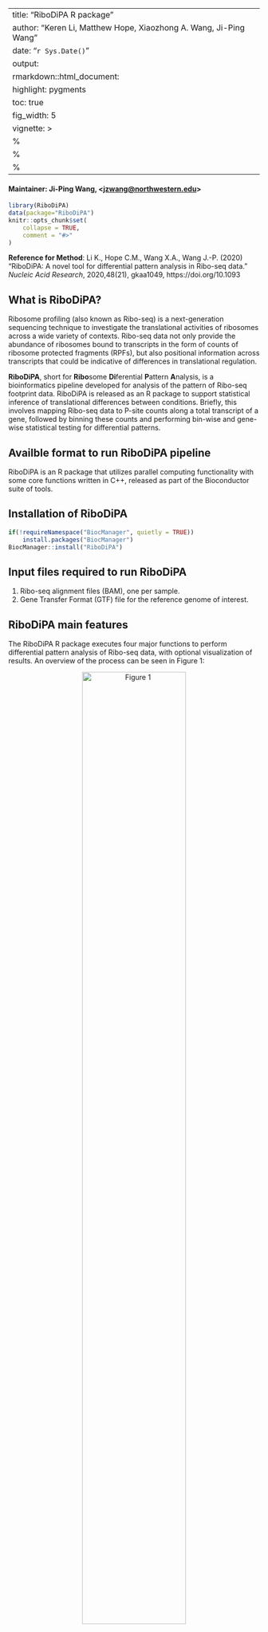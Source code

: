 
---
title: "RiboDiPA R package"
author: "Keren Li, Matthew Hope, Xiaozhong A. Wang, Ji-Ping Wang"
date: "`r Sys.Date()`"
output: 
    rmarkdown::html_document:
        highlight: pygments
        toc: true
        fig_width: 5
vignette: >
    %\VignetteIndexEntry{RiboDiPA}
    %\VignetteEngine{knitr::rmarkdown}
    %\VignetteEncoding{UTF-8}
---

#### Maintainer: Ji-Ping Wang, <<jzwang@northwestern.edu>>


```r
library(RiboDiPA)
data(package="RiboDiPA")
knitr::opts_chunk$set(
    collapse = TRUE,
    comment = "#>"
)
```

**Reference for Method**:
Li K., Hope C.M., Wang X.A., Wang J.-P. (2020) "RiboDiPA: A novel tool for
differential pattern analysis in Ribo-seq data." *Nucleic Acid Research*,
2020,48(21), gkaa1049, https://doi.org/10.1093


\doublespacing

## What is RiboDiPA?

Ribosome profiling (also known as Ribo-seq) is a next-generation sequencing 
technique to investigate the translational activities of ribosomes across a 
wide variety of contexts.  Ribo-seq data not only provide the abundance of 
ribosomes bound to transcripts in the form of counts of ribosome protected 
fragments (RPFs), but also positional information across transcripts that 
could be indicative of differences in translational regulation.

**RiboDiPA**, short for **Ribo**some **Di**ferential **P**attern **A**nalysis,
is a bioinformatics pipeline developed for analysis of the pattern of Ribo-seq
footprint data. RiboDiPA is released as an R package to support statistical 
inference of translational differences between conditions. Briefly, this 
involves mapping Ribo-seq data to P-site counts along a total transcript of 
a gene, followed by binning these counts and performing bin-wise and gene-wise
statistical testing for differential patterns.

## Availble format to run RiboDiPA pipeline

RiboDiPA is an R package that utilizes parallel computing functionality with 
some core functions written in C++, released as part of the Bioconductor 
suite of tools.

## Installation of RiboDiPA
```r
if(!requireNamespace("BiocManager", quietly = TRUE))
    install.packages("BiocManager")
BiocManager::install("RiboDiPA")
```


## Input files required to run RiboDiPA 

1) Ribo-seq alignment files (BAM), one per sample.
2) Gene Transfer Format (GTF) file for the reference genome of interest.

## RiboDiPA main features

The RiboDiPA R package executes four major functions to perform differential 
pattern analysis of Ribo-seq data, with optional visualization of results. 
An overview of the process can be seen in Figure 1: 

<center>

![Figure 1](Figure1.png){width=70%} 

</center>

\newline\newline

a) **GTF file parsing and exon merging**: For a given gene, all exons 
annotated in the GTF file are merged into a total transcript. This provides
a global picture of changes across conditions for a gene, as the total 
transcript will capture changes in ribosome occupancy even when transcript
isoform usage might change across conditions.

b) **BAM file processing and P-site mapping**: The Ribo-seq alignment 
files (.bam) are processed to calculate the P-site position for each RPF, 
with adaptable rules that users’ can specify to call P-sites from the data. 
The mapped P-site frequency at each nucleotide position along the total 
transcript is compiled for each gene of each sample.

c) **Data binning**: To overcome the inherent sparseness of Ribo-seq data,
P-site positions are merged into bins using one of three methods: 1) an 
adaptive bin-width method that varies by gene, based on the Freedman-Diaconis
rule 2) a fixed bin width method (as small as a single codon) that the user 
may specify, or 3) binning  by exon, using boundaries specified in the GTF 
file. 

d) **Differential pattern analysis**: Pattern analysis of genes is performed
on binned data for a given gene, comparing bin by bin across conditions to
identify regions with statistically significant differences. The results of
this testing are output as $p$-values and $q$-values for each gene. 
Additionally, a supplementary statistic, the $T$-value, is also produced to 
identify genes with a larger changes across conditions among significant 
genes, and is calculated based on a singular value decomposition procedure. 
$T$-value is intended to account for both the magnitude and number of 
differential bins, thus providing a way to prioritize subsets of significant 
genes for further investigation.

Optionally: **Visualization of Ribo-seq footprints**: RiboDiPA also provides 
functionality for the visualization of mapped P-site frequency data for a 
given gene, as well as the binned data directly used for testing, with 
significantly different bins marked.

## The RiboDiPA pipeline

The following vignette is intended to provide a walkthrough for running 
the RiboDiPA R package, pointing out both the main workflow and optional
functionality for users. It presumes that you have successfully installed
RiboDiPA package from Bioconductor.

The data provided for the purposes of the vignette are adapted from Kasari
et al, and represent a high-quality dataset collected in yeast. These data 
compare wild type cells to cells depleted for New1, which was shown by the
authors to be a regulator involved in translation termination. As is often 
the case for data included in vignettes, the provided files are subsets of 
the full data set, and are intended to illustrate the functionality of 
RiboDiPA. We note that a typical full-scale analysis of real data for most
users will be computing intensive. The computing time depends upon the 
number of samples, the sequencing depth of the samples, and the complexity 
of the organism, in terms of number of genes and exons. For example, the total
computing time of the wild type versus New1 comparison (4 samples) on a 
20-core node is about 10 minutes. RiboDiPA utilizes the parallel computing 
functionality of R and automatically detects the number of cores available 
to run jobs in parallel and improve performance. While a personal computer 
is more than sufficient for the illustration purposes of this vignette, for
optimal performance with real data, we recommend that users run RiboDiPA on
a server or computing cluster.

### 0. Ribo-DiPA Wrapper Function

For users' convenience, we have provided a wrapper function to permit 
execution of the Ribo-DiPA pipeline, which minimally requires a GTF file 
and BAM files, separated by experiment and replicate.
```r
## Download sample files from GitHub
sample_names <- c("WT1.bam", "WT2.bam", "MUT1.bam", "MUT2.bam", "eg.gtf")
url <- "https://github.com/jipingw/RiboDiPA-data/raw/master/"
dest <- paste0(getwd(), "/")
for (sample_file in sample_names){
    download.file(paste0(url, sample_file), paste0(dest, sample_file))
}
```

```r
## Get BAM files from the RiboDiPA package
bam_file_list <- paste0(dest, c("WT1.bam", "WT2.bam", "MUT1.bam", "MUT2.bam"))
names.sample <- sub("(.*\\/)([^.]+)(\\.[[:alnum:]]+$)", "\\2", 
    bam_file_list)
```
This will produce a list of four BAM files: WT1.bam, WT2.bam, MUT1.bam, 
and MUT2.bam, which represent two biological replicates each of wild type 
cells and New1 mutant cells, respectively. These BAM files were subset on 
the interval chrIV:553,166-581,762 using samtools, which is a roughly 30kb
region that contains 16 genes. Alternatively, users can declare the names 
of their BAM files directly in a vector.
```r
## Get the GTF file used for alignment
gtf_file <- paste0(dest, "eg.gtf")
```
We recommend that users utilize the identical GTF file used to produce the 
experimental alignments. For example, a GTF file sourced from Ensembl will
not work with BAM files aligned with a GTF file sourced from UCSC. The GTF 
file, "eg.gtf", provided in the package is adapted from Ensembl, Saccharomyces
cerevisiae release R64-1-1, and only contains features on chromosome IV.
Users may also declare their GTF file directly.
```r
## Make the class label for the experiment
classlabel <- data.frame(
    condition = c("mutant", "mutant", "wildtype", "wildtype"),
    comparison = c(2, 2, 1, 1)
)
rownames(classlabel) <- names.sample
```
The class label determines the comparison performed by RiboDiPA, and minimally 
requires a column named `comparison` which labels the reference condition 
"1" and the treatment condition "2", with the option of including conditions 
that should not be compared labeled with "0". In this case "wildtype" 
represents the reference condition, and "mutant" represents the treatment.
```r
## Run the RiboDiPA pipeline with default parameters
result.pst <- RiboDiPA(bam_file_list, gtf_file, classlabel, cores = 2)
```
The `RiboDiPA()` function is a wrapper function that calls all other necessary
functions in the package. The default approaches for this wrapper are to do
automatic generation of P-site offsets and adaptive binning of the mapped
P-sites, although all parameters available in the other functions of the 
package are available to be modified in the wrapper. The argument `cores` 
specifies the number of CPU cores to be used in the calculation. The user 
should replace it by the maximum number of available cores for maximum 
computing efficiency (or leave it unspeficied, in which case,  the number of 
cores is set to the value of `detectCores(logical = FALSE)`).

```r
## View the table of output from RiboDiPA
head(result.pst$gene[order(result.pst$gene$qvalue), ])
```
The `RiboDiPA()` function outputs a list of genes with their $T$-value, 
$p$-value, and adjusted $p$-values indicated, stored in the value `gene`, 
along with other intermediate data objects used in the calculation. In most
cases, we expect that users will sort by the adjusted $p$-value in order to
see the most significant genes genome-wide, which we show above. Genes 
YDR049-YDR065 are located within the interval selected for this vignette, 
and we can clearly see highly significant gene hits with TPI1 and RPS13 
(YDR050C and YDR064W, respectively), with $q$-values of 
`r formatC(result.pst$gene["YDR050C", "qvalue"], format = "e", digits = 2)`
and 
`r formatC(result.pst$gene["YDR064W", "qvalue"], format = "e", digits = 2)`.

This completes the bare minimum requirements for finding genes with 
significant differential patterns, and subsequent sections will walk 
through the corresponding functions in more detail.

### 1. P-site mapping
A P-site is the exact position on mRNA that has been translated by the 
ribosome, where the growing nascent chain of the polypeptide (covalently
attached to tRNA) is located. In practice, RPFs that have been aligned to
the genome have different lengths, therefore a procedure is required to 
map a given RPF to a P-site position to get a clear picture of ribosome 
translational activity. The `psiteMapping()` function will take the input
data, and use user-specified rules to map RPFs to P-sites, or generate 
those rules automatically using the procedure described in Lauria et al
(2018). Additionally, if there are multiple transcript isoforms in a 
sample that utilize the same exon in the genome, in can be difficult (or 
impossible) to assign a given RPF to a particular transcript in a Ribo-seq
experiment. RiboDiPA circumvents this problem by combining all exons into
a "total transcript" and performs testing at the gene level. Therefore, 
in addition to the P-site offset generation and mapping, the `psiteMapping()`
function also generates total transcript coordinates for each exon.
```r
## Perform individual P-site mapping procedure
data.psite <- psiteMapping(bam_file_list = bam_file_list, 
    gtf_file = gtf_file, psite.mapping = "auto", cores = 2)
```
P-site mapping outputs a list of values: `coverage`, the coverage across 
each gene; `counts`, the number of P-sites counts per gene; `exons`, the
total transcript coordinates for each exon in the genome; and `psite.mapping`,
the P-site mapping offsets. For the `coverage` object, rows correspond to
replicates and columns correspond to nucleotide positions with respect to 
the total transcript. Similarly, for the `counts` object, rows represent 
genes and columns represent samples. Now, let us examine the offsets 
generated automatically by the function:
```r
## P-site mapping offset rule generated
data.psite$psite.mapping
```
The read length of the RPF is listed (`qwidth`), followed by the nucleotide
offset from the 5' end (`psite`). For instance, reads of length 28 have an
offset of 12, meaning that the P-site will be mapped 12 nucleotides from 
the 5' end of the read. 

As mentioned above, the optimal P-site offsets from the 5' end of reads 
is calibrated using a two-step algorithm on start codons genome-wide, 
closely following the procedure of Lauria et al (2018). First, for a 
given read length, the offset is calculated by taking the distance between
the first nucleotide of the start codon and the 5' most nucleotide of 
the read, and then defining the offset as the 5' position with the most 
reads mapped to it. This process is repeated for all read lengths and 
then the temporary global offset is defined to be the offset of the read 
length with the maximum count. Lastly, for each read length, the adjusted
offset is defined to be the one corresponding to the local maximum found
in the profiles of the start codons closest to the temporary global offset. 

In case of insufficient reads mapped to the start codons, we recommend 
users to use the `center` option to take the center of the read as the 
P-site, or to provide their own offset rules by simply using a matrix 
with two columns, labeled `qwidth` and `psite`, passed into the 
`psite.mapping` parameter of the `psiteMapping()` function. We note 
that specifying fixed rules for the P-site offsets might be especially 
useful when comparing across different experiments collected in the same 
organism, to insure consistency in the comparison.
```r
## Use user specified psite mapping offset rule
offsets <- cbind(qwidth = c(28, 29, 30, 31, 32), 
    psite = c(18, 18, 18, 19, 19))
data.psite2 <- psiteMapping(bam_file_list, gtf_file, 
    psite.mapping = offsets, cores = 2)
```

Lastly, the `psiteMapping()` function uses the parallel computing package
doParallel to speed up the process of mapping P-sites. To utilize this 
feature, specify the number of cores available for the job using the 
`cores` parameter. If `cores` is not specified, this function will 
automatically detect the number of cores on your computer to run jobs
in parallel.

### 2. Data binning
Once reads have been mapped to P-sites in the various experiments, 
the next step is to bin mapped P-sites together to permit statistical 
testing. The smallest bin one could imagine is a single-codon (three 
nucleotides) which would provide the highest resolution of binning, but 
entails some practical problems. For instance, very long genes will have
more codons, therefore after correction for multiple hypothesis testing,
only the most pronounced perturbations would show statistical significance 
at large genes. Alternatively, the largest bin imaginable is to use an 
entire gene as one bin, although positional information across the gene 
will be lost. Therefore, a robust method to choose the right bin size per
gene to permit discovery is needed, which is the essence of the RiboDiPA 
adaptive binning method. 

The adaptive method uses a procedure based on the Freedman-Diaconisis 
rule to pick an optimal number of bins of equal width for each gene, where
different genes will have different bin widths, but the positions and 
number of bins for a gene will be the same across replicates and conditions
to permit testing.    
```r
## Merge the P-site data into bins with a fixed or an adaptive width
data.binned <- dataBinning(data = data.psite$coverage, bin.width = 0, 
    zero.omit = FALSE, bin.from.5UTR = TRUE, cores = 2)
```
The function `dataBinning()` returns a list of binned P-site footprint 
matrices. In each matrix, rows correspond to replicates, and columns 
correspond to bins. If the parameter `bin.width` is not specified or set 
to zero, this indicates that the function will run in the adaptive binning 
mode (as opposed to fixed-width mode, see below). In general, we recommend 
to use adaptive binning, due to the fact that most Ribo-seq experiments 
are sparse and have few numbers of reads, on a per codon basis. 

If the `zero.omit` argument is set to `TRUE`, bins with all zeros across 
all replicates are removed from the differential pattern analysis. When 
the length of total transcript is not an integer multiple of the bin width,
binning will start from the 5' end if `bin.from.5UTR` argument is `TRUE`,
or from the 3' end otherwise. In general, bin width is equal for every bin
across the total transcript, except for the last two bins, which are 
adjusted to prevent the last bin from being very small in the case where 
the bin width does not divide the total transcript length evenly.
```r
## Merge the P-site data on each codon
data.codon <- dataBinning(data = data.psite$coverage, bin.width = 1, 
    zero.omit = FALSE, bin.from.5UTR = TRUE, cores = 2)
```
In cases where coverage permits, users can also specify a fixed width of bin, 
all the way down to 1, which represents single-codon resolution. This can be 
useful for examining details at regions that are very likely to have changes 
in translational regulation, namely near the start and stop codons. For 
instance, we examined 50 codons upstream and downstream of the stop and start
codons respectively to identify a patterns of stacked ribosomes near the stop 
codon in the case of New1 deletion (see Li et al, 2020).
```r
## Merge the P-site data on each exon and perform differential pattern analysis
result.exon <- diffPatternTestExon(psitemap = data.psite, 
    classlabel = classlabel, method = c('gtxr', 'qvalue'))
```
In cases where users would prefer to use exons as the bins for statistical 
testing, we have provided a function called `diffPatternTestExon()`. This 
function rolls data binning and differential pattern testing into one function
and outputs the same structure qw `diffPatternTest()` function. For organisms 
like yeast where alternative splicing is minimal, this option may not be very 
useful, but for higher organisms with many exons and much more alternative 
splicing, it may provide useful insight.

### 3. Differential pattern analysis
Once appropriate bins have been generated, the RiboDiPA package performs 
differential pattern testing on P-site counts bin by bin for each gene. 
Briefly, counts are modeled by a negative binomial distribution to call 
bins with statistically significant differences across conditions, and 
then the smallest p-value for a given gene is adjusted to control for 
multiple hypothesis testing across all genes. 
```r
## Perform differential pattern analysis
result.pst <- diffPatternTest(data = data.binned, 
    classlabel = classlabel, method=c('gtxr', 'qvalue'))
```
The `diffPatternTest()` function takes the output from data binning as input,
and also requires a class label object, describing the comparison to be made.
The class label object is minimally a data frame with two columns, `condition`
and `comparison`, where `condition` labels the conditions tested, and 
`comparison` labels the experimental layout, where "1" indicates the control
condition, "2" indicates the treatment condition, and "0" indicates 
replicates that should not be compared, if present.
The output of this function is a list called result, which contains a data 
frame object `gene` as well as other objects that contain intermediate 
calculations. `gene` contains $T$-value, $p$-value, and adjusted $p$-value
(in this case measured by the qvalue) of all genes. The adjusted $p$-value 
is the main result of the testing, and therefore the main output of the 
package. In this case, we subset the list on genes with a $q$-value less 
than or equal to 0.05, which are DP positive at this threshold. The $p$-value
of a gene is the minimal bin-level adjusted $p$-values for that gene. 
Additionally, the $T$-value is a supplementary statistic that quantifies
the magnitude of difference between conditions, with larger numbers 
indicating a greater difference. The $T$-value is defined to be 1-cosine of 
the angle between the first right singular vectors of the footprint matrices
of the two conditions under comparison. It ranges from 0-1, with larger values 
representing larger differences between conditions, and practically speaking,
can be used to identify genes with larger magnitude of pattern difference 
beyond statistical significance. This might be helpful to investigators to
prioritize certain genes for investigation among many that may pass the 
significance test for differential pattern.
Optionally, users may specify which method to use for correction for 
multiple hypothesis testing. The $q$-value method from `qvalue` package is 
the default method of multiplicity correction at gene-level, and the hybrid
Hochberg-Hommel method `gtxr` from `elitism` pacakge is the default method
of multiplicity correction at bin-level. Other options defined by the package
`elitism` is invoked by the option to the parameter method.


### 4. Plotting
Lastly, we anticipate that users will want to plot track level data of mapped
P-sites and bins for the genes that test positive for differential patterns. 
Therefore, we have included two plotting functions, one for mapped P-sites and
one for binned data that are generated from the mapped P-sites.  The plotting 
is implemented with the package `ggplot2`.

```r
## Plot ribosome per nucleotide tracks of specified genes.
plotTrack(data = data.psite, genes.list = c("YDR050C", "YDR064W"),
    replicates = NULL, exons = FALSE)
```
The `plotTrack()` function visualizes reads mapped to P-site positions on a 
per gene basis. The input argument `data` is the output object of 
`psiteMapping()` or `RiboDiPA()` function. The counts of RPFs mapped to P-sites 
is shown on the y-axis, while the total transcript in nucleotides is shown 

on the x-axis. Regardless of which strand the gene is located on in the genome, 

`plotTrack()` always shows the total transcript with the 5' end on the left 
and the 3' end on the right. The mapped P-sites passed in the data argument, 
while the genes to be plotted are passed to the genes.list argument. A single 
gene can be plotted in this manner, as well as multiple genes with one gene 
per plot shown. If the exons argument is set to `TRUE`, RPFs per exon of the 
specified genes are also output.

```r
## Plot binned ribosome tracks of siginificant genes: YDR086C and YDR210W.
## you can specify the thrshold to redefine the significant level
plotTest(result = result.pst, genes.list = NULL, threshold = 0.05) 
```

The `plotTest()` function similarly visualizes RPF counts mapped to P-sites,
but with data binned into the bins used for differential pattern testing. 
The data is passed in to the result argument, using the output object of 
`diffPatternTest()` or `diffPatternTestExon()` or `RiboDiPA()` function. 
For replicates marked
as "1" in `classlabel` (see `diffPatternTest()` function), the tracks are 
colored blue and replicates marked as "2"  are colored red. Differential bins
are colored black, with bin-level adjusted $p$-value annotated underneath the
the track of the last replicate. If `genes.list` is not specified, all 
genes with significant differential pattern will be output. Lastly, the
threshold parameter allows users to specify a threshold of signifance 
for choosing which genes to plots when the gene list is large. A threshold
value of 0.05 will only plot genes with an adjusted $p$-value of less than
or equal to 0.05.

### Conclusion
Thus concludes our vignette. For additional information, please consult 
the reference manual for each individual function, as well as the associated
paper for this package for methodological details (Li et al, 2020).


## Session info

```r
sessionInfo()
```

